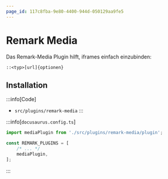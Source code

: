 ```yaml
---
page_id: 117c8fba-9e80-4400-944d-050129aa9fe5
---
```


# Remark Media

Das Remark-Media Plugin hilft, iframes einfach einzubinden:

```mdx
::<typ>[url]{optionen}
```

<DocCardList/>

## Installation

:::info[Code]
- `src/plugins/remark-media`
:::

:::info[`docusaurus.config.ts`]

```ts
import mediaPlugin from './src/plugins/remark-media/plugin';

const REMARK_PLUGINS = [
    /* ... */
    mediaPlugin,
];
```
:::